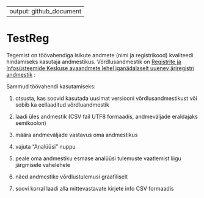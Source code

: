 
---
output: github_document
---

# TestReg

Tegemist on töövahendiga isikute andmete (nimi ja registrikood) kvaliteedi hindamiseks kasutaja andmestikus.
Võrdlusandmestik on [Registrite ja Infosüsteemide Keskuse avaandmete lehel iganädalaselt uuenev äriregistri andmestik](https://avaandmed.rik.ee/andmed/ARIREGISTER/) : 

Sammud töövahendi kasutamiseks:

1. otsusta, kas soovid kasutada uusimat versiooni võrdlusandmestikust või sobib ka eellaaditud võrdluandmestik

2. laadi üles andmestik (CSV fail UTF8 formaadis, andmeväljade eraldajaks semikoolon)

3. määra andmeväljade vastavus oma andmestikus

4. vajuta "Analüüsi" nuppu

5. peale oma andmestiku esmase analüüsi tulemuste vaatlemist liigu järgmisele vahelehele

6. näed andmestike võrdlustulemusi graafiliselt

7. soovi korral laadi alla mittevastavate kirjete info CSV formaadis